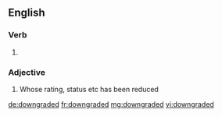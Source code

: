 ==English==

===Verb===
{{head|en|verb form}}

# {{en-past of|downgrade}}

===Adjective===
{{en-adj}}

# Whose rating, status etc has been reduced

[[de:downgraded]]
[[fr:downgraded]]
[[mg:downgraded]]
[[vi:downgraded]]